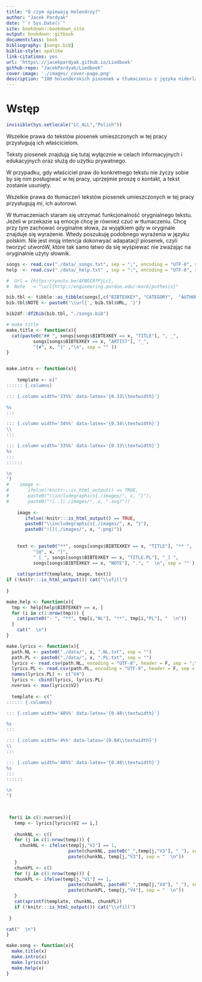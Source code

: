 ```yaml
--- 
title: "O czym śpiewają Holendrzy?"
author: "Jacek Pardyak"
date: "`r Sys.Date()`"
site: bookdown::bookdown_site
output: bookdown::gitbook
documentclass: book
bibliography: [songs.bib]
biblio-style: apalike
link-citations: yes
url: 'https\://jacekpardyak.github.io/Liedboek'
github-repo: "JacekPardyak/Liedboek"
cover-image: './images/_cover-page.png'
description: "100 holenderskich piosenek w tłumaczeniu z języka niderlandzkiego"
---
```


# Wstęp

```r
invisible(Sys.setlocale("LC_ALL","Polish"))
```


Wszelkie prawa do tekstów piosenek umieszczonych w tej pracy przysługują ich właścicielom. 

Teksty piosenek znajdują się tutaj wyłącznie w celach informacyjnych i edukacyjnych oraz służą do użytku prywatnego.

W przypadku, gdy właściciel praw do konkretnego tekstu nie życzy sobie by się nim posługiwać w tej pracy, uprzejmie proszę o kontakt, a tekst zostanie usunięty.

Wszelkie prawa do tłumaczeń tekstów piosenek umieszczonych w tej pracy przysługują mi, ich autorowi.

W tłumaczeniach staram się utrzymać funkcjonalność orygnialnego tekstu. Jeżeli w przekazie są emocje chcę je również czuć w tłumaczeniu. Chcę przy tym zachować oryginalne słowa, za wyjątkiem gdy w oryginale znajduje się wyrażenie. Wtedy poszukuję podobnego wyrażenia w języku polskim. Nie jest moją intencja dokonwyać adapatacj! piosenek, czyli tworzyć utworóW, które tak samo łatwo da się wyśpiewać nie zważając na oryginalnie użyty słownik.


```r
songs <- read.csv("./data/_songs.txt", sep = ";", encoding = "UTF-8", stringsAsFactors = F)
help  <- read.csv("./data/_help.txt" , sep = ";", encoding = "UTF-8", stringsAsFactors = F)

#  Url = {https://youtu.be/AFBGC0fPjLc},
#  Note   = "\url{http://engineering.purdue.edu/~mark/puthesis}"

bib.tbl <- tibble::as_tibble(songs[,c("BIBTEXKEY", "CATEGORY",  "AUTHOR", "TITLE", "YEAR", "URL" )])
bib.tbl$NOTE <- paste0('\\url{', bib.tbl$URL, '}')

bib2df::df2bib(bib.tbl, "./songs.bib")
```



```r
# make title
make.title <- function(x){
  cat(paste0("## ", songs[songs$BIBTEXKEY == x, "TITLE"], ", _", 
          songs[songs$BIBTEXKEY == x, "ARTIST"], "_", 
          "{#", x, "}" ,"\n", sep = "" ))
}


make.intro <- function(x){
  
    template <- c("
:::::: {.columns}

::: {.column width='33%%' data-latex='{0.33\\textwidth}'}

%s
:::

::: {.column width='34%%' data-latex='{0.34\\textwidth}'}
\\ 
:::

::: {.column width='33%%' data-latex='{0.33\\textwidth}'}
%s
:::
::::::

\n
")
#    image <- 
#       ifelse(!knitr:::is_html_output() == TRUE, 
#       paste0("\\includegraphics{./images/", x, "}"),
#       paste0("![..](./images/", x, ".svg)"))
    
    image <- 
       ifelse(!knitr:::is_html_output() == TRUE, 
       paste0("\\includegraphics{./images/", x, "}"),
       paste0("![](./images/", x, ".png)"))
    
    
    text <- paste0("**", songs[songs$BIBTEXKEY == x, "TITLE"], "** ",
          "[@", x, "]", 
          " [_", songs[songs$BIBTEXKEY == x, "TITLE.PL"], "_] ", 
          songs[songs$BIBTEXKEY == x, "NOTE"], ".", "  \n", sep = "" )
  
    cat(sprintf(template, image, text))
if (!knitr:::is_html_output()) cat("\\vfill")
    
}

make.help <- function(x){
  tmp <- help[help$BIBTEXKEY == x, ]
  for (i in c(1:nrow(tmp))) {
    cat(paste0("- ", "**", tmp[i,"NL"], "**", tmp[i,"PL"], "  \n"))
  }
    cat("  \n")
}

make.lyrics <- function(x){
  path.NL <- paste0("./data/", x, ".NL.txt", sep = "")
  path.PL <- paste0("./data/", x, ".PL.txt", sep = "")
  lyrics <- read.csv(path.NL, encoding = "UTF-8", header = F, sep = ";", comment.char = "#")
  lyrics.PL <- read.csv(path.PL, encoding = "UTF-8", header = F, sep = ";", comment.char = "#")
  names(lyrics.PL) <- c("V4")
  lyrics <- cbind(lyrics, lyrics.PL)
  nverses <- max(lyrics$V2)
  
  template <- c("
:::::: {.columns}

::: {.column width='48%%' data-latex='{0.48\\textwidth}'}

%s
:::

::: {.column width='4%%' data-latex='{0.04\\textwidth}'}
\\ 
:::

::: {.column width='48%%' data-latex='{0.48\\textwidth}'}
%s
:::
::::::

\n
")  
    


 for(i in c(1:nverses)){
   temp <- lyrics[lyrics$V2 == i,]
    
   chunkNL <- c()
   for (j in c(1:nrow(temp))) {
     chunkNL <- ifelse(temp[j,"V1"] == 1,
                       paste(chunkNL, paste0("_",temp[j,"V3"], "_"), sep = "  \n"),
                       paste(chunkNL, temp[j,"V3"], sep = "  \n"))
   }
   chunkPL <- c()
   for (j in c(1:nrow(temp))) {
   chunkPL <- ifelse(temp[j,"V1"] == 1,
                       paste(chunkPL, paste0("_",temp[j,"V4"], "_"), sep = "  \n"),
                       paste(chunkPL, temp[j,"V4"], sep = "  \n"))
   }
   cat(sprintf(template, chunkNL, chunkPL))
   if (!knitr:::is_html_output()) cat("\\vfill")
   
 }

cat("  \n")
}

make.song <- function(x){
  make.title(x)
  make.intro(x)
  make.lyrics(x)
  make.help(x)
}

```

